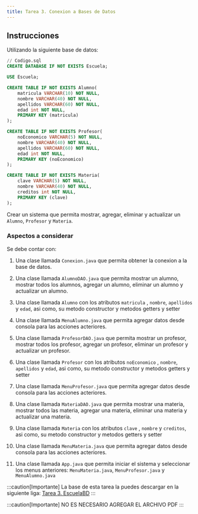 ```yaml
---
title: Tarea 3. Conexion a Bases de Datos
---
```


## Instrucciones

Utilizando la siguiente base de datos:

```sql
// Codigo.sql
CREATE DATABASE IF NOT EXISTS Escuela;

USE Escuela;

CREATE TABLE IF NOT EXISTS Alumno(
    matricula VARCHAR(10) NOT NULL,
    nombre VARCHAR(40) NOT NULL,
    apellidos VARCHAR(60) NOT NULL,
    edad int NOT NULL,
    PRIMARY KEY (matricula)
);

CREATE TABLE IF NOT EXISTS Profesor(
    noEconomico VARCHAR(5) NOT NULL,
    nombre VARCHAR(40) NOT NULL,
    apellidos VARCHAR(60) NOT NULL,
    edad int NOT NULL,
    PRIMARY KEY (noEconomico)
);

CREATE TABLE IF NOT EXISTS Materia(
    clave VARCHAR(5) NOT NULL,
    nombre VARCHAR(40) NOT NULL,
    creditos int NOT NULL,
    PRIMARY KEY (clave)
);
```

Crear un sistema que permita mostrar, agregar, eliminar y actualizar un `Alumno`, `Profesor` y `Materia`.

### Aspectos a considerar

Se debe contar con:

1. Una clase llamada `Conexion.java` que permita obtener la conexion a la base de datos.

2. Una clase llamada `AlumnoDAO.java` que permita mostrar un alumno, mostrar todos los alumnos, agregar un alumno, eliminar un alumno y actualizar un alumno.
3. Una clase llamada `Alumno` con los atributos `matricula` , `nombre`, `apellidos` y `edad`, asi como, su metodo constructor y metodos getters y setter
4. Una clase llamada `MenuAlumno.java` que permita agregar datos desde consola para las acciones acteriores.

5. Una clase llamada `ProfesorDAO.java` que permita mostrar un profesor, mostrar todos los profesor, agregar un profesor, eliminar un profesor y actualizar un profesor.
6. Una clase llamada `Profesor` con los atributos `noEconomico` , `nombre`, `apellidos` y `edad`, asi como, su metodo constructor y metodos getters y setter
7. Una clase llamada `MenuProfesor.java` que permita agregar datos desde consola para las acciones acteriores.

8. Una clase llamada `MateriaDAO.java` que permita mostrar una materia, mostrar todos las materia, agregar una materia, eliminar una materia y actualizar una materia.
9. Una clase llamada `Materia` con los atributos `clave` , `nombre` y `creditos`, asi como, su metodo constructor y metodos getters y setter
10. Una clase llamada `MenuMateria.java` que permita agregar datos desde consola para las acciones acteriores.
11. Una clase llamada `App.java` que permita iniciar el sistema y seleccionar los menus anteriores: `MenuMateria.java`, `MenuProfesor.java` y `MenuAlumno.java`

:::caution[Importante]
La base de esta tarea la puedes descargar en la siguiente liga: [Tarea 3. EscuelaBD](/Tareas/Tarea_3_EscuelaBD/EscuelaBD.rar)
:::

:::caution[Importante]
NO ES NECESARIO AGREGAR EL ARCHIVO PDF
:::